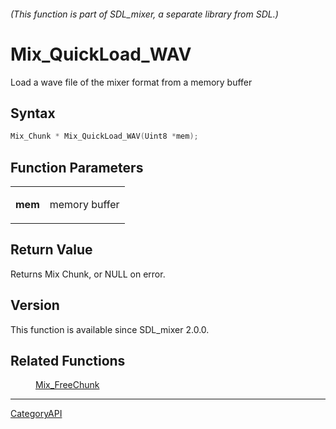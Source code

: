 ====== (This function is part of SDL_mixer, a separate library from SDL.) ======
= Mix_QuickLoad_WAV =

Load a wave file of the mixer format from a memory buffer 

== Syntax ==

<syntaxhighlight lang='c'>
Mix_Chunk * Mix_QuickLoad_WAV(Uint8 *mem);
</syntaxhighlight>

== Function Parameters ==

{|
|'''mem'''
|memory buffer
|}

== Return Value ==

Returns Mix Chunk, or NULL on error.

== Version ==

This function is available since SDL_mixer 2.0.0.

== Related Functions ==

:[[Mix_FreeChunk]]

----
[[CategoryAPI]]


